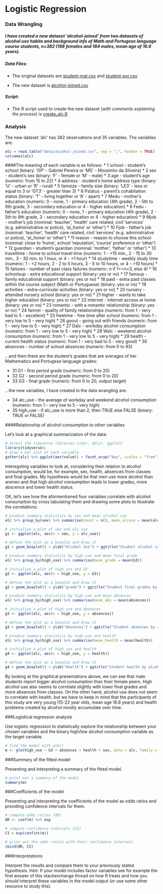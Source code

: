 # Logistic Regression

### Data Wrangling

##### I have created a new dataset 'alcohol-joined' from two datasets of alcohol use habits and background info of Math and Portugese language course students, n=382 (198 females and 184 males, mean age of 16.6 years).  

##### Data Files:  
* The original datasets are [student-mat.csv](https://github.com/huttusam/IODS-project/blob/master/data/student-mat.csv) and [student-por.csv](https://github.com/huttusam/IODS-project/blob/master/data/student-por.csv)

* The new dataset is [alcohol-joined.csv](https://github.com/huttusam/IODS-project/blob/master/data/alcohol-joined.csv)  

##### Script:  
* The R script used to create the new dataset (*with comments explaining the process*) is [create_alc.R](https://github.com/huttusam/IODS-project/blob/master/data/create_alc.R)  
  
### Analysis

The new dataset 'alc' has 382 observations and 35 variables. The variables are:

```r
alc = read.table("data/alcohol-joined.csv", sep = ";", header = TRUE)
colnames(alc)
```

####The meaning of each variable is as follows:
* 1 school - student's school (binary: 'GP' - Gabriel Pereira or 'MS' - Mousinho da Silveira) 
* 2 sex - student's sex (binary: 'F' - female or 'M' - male) 
* 3 age - student's age (numeric: from 15 to 22) 
* 4 address - student's home address type (binary: 'U' - urban or 'R' - rural) 
* 5 famsize - family size (binary: 'LE3' - less or equal to 3 or 'GT3' - greater than 3) 
* 6 Pstatus - parent's cohabitation status (binary: 'T' - living together or 'A' - apart) 
* 7 Medu - mother's education (numeric: 0 - none, 1 - primary education (4th grade), 2 -  5th to 9th grade, 3 -  secondary education or 4 -  higher education) 
* 8 Fedu - father's education (numeric: 0 - none, 1 - primary education (4th grade), 2 -  5th to 9th grade, 3 -  secondary education or 4 -  higher education) 
* 9 Mjob - mother's job (nominal: 'teacher', 'health' care related, civil 'services' (e.g. administrative or police), 'at_home' or 'other') 
* 10 Fjob - father's job (nominal: 'teacher', 'health' care related, civil 'services' (e.g. administrative or police), 'at_home' or 'other') 
* 11 reason - reason to choose this school (nominal: close to 'home', school 'reputation', 'course' preference or 'other') 
* 12 guardian - student's guardian (nominal: 'mother', 'father' or 'other') 
* 13 traveltime - home to school travel time (numeric: 1 - <15 min., 2 - 15 to 30 min., 3 - 30 min. to 1 hour, or 4 - >1 hour) 
* 14 studytime - weekly study time (numeric: 1 - <2 hours, 2 - 2 to 5 hours, 3 - 5 to 10 hours, or 4 - >10 hours) 
* 15 failures - number of past class failures (numeric: n if 1<=n<3, else 4) 
* 16 schoolsup - extra educational support (binary: yes or no) 
* 17 famsup - family educational support (binary: yes or no) 
* 18 paid - extra paid classes within the course subject (Math or Portuguese) (binary: yes or no) 
* 19 activities - extra-curricular activities (binary: yes or no) 
* 20 nursery - attended nursery school (binary: yes or no) 
* 21 higher - wants to take higher education (binary: yes or no) 
* 22 internet - Internet access at home (binary: yes or no) 
* 23 romantic - with a romantic relationship (binary: yes or no) 
* 24 famrel - quality of family relationships (numeric: from 1 - very bad to 5 - excellent) 
* 25 freetime - free time after school (numeric: from 1 - very low to 5 - very high) 
* 26 goout - going out with friends (numeric: from 1 - very low to 5 - very high) 
* 27 Dalc - workday alcohol consumption (numeric: from 1 - very low to 5 - very high) 
* 28 Walc - weekend alcohol consumption (numeric: from 1 - very low to 5 - very high) 
* 29 health - current health status (numeric: from 1 - very bad to 5 - very good) 
* 30 absences - number of school absences (numeric: from 0 to 93)  
  
...and then there are the student's grades that are averages of her Mathematics and Portugese language grades:  
  
* 31 G1 - first period grade (numeric: from 0 to 20) 
* 32 G2 - second period grade (numeric: from 0 to 20) 
* 33 G3 - final grade (numeric: from 0 to 20, output target)  

...the new variables, I have created in the data wrangling are:  
  
* 34 alc_use - the average of workday and weekend alcohol consumption (numeric: from 1 - very low to 5 - very high)
* 35 high_use - if alc_use is more than 2, then TRUE else FALSE (binary: TRUE or FALSE)  

####Relationship of alcohol consumption to other variables

Let's look at a graphical summarization of the data:

```r
# access the tidyverse libraries tidyr, dplyr, ggplot2
library(tidyverse);
# draw a bar plot of each variable
gather(alc) %>% ggplot(aes(value)) + facet_wrap("key", scales = "free") + geom_bar()

```

Interegsting variables to look at, considering their relation to alcohol consumption, would be, for example, sex, health, absences from classes and final grades. My hypothesis would be that men use more alcohol than women and that high alcohol consumption leads to lower grades, more abscence and lower health status.  

OK, let's see how the aformentioned four variables correlate with alcohol consumption by cross tabulating them and drawing some plots to illustrate the correlations:

```r

# produce summary statistics by sex and mean alcohol use
alc %>% group_by(sex) %>% summarise(count = n(), mean_alcuse = mean(alc_use)) 

# initialise a plot of sex and alc_use
g1 <- ggplot(alc, aes(x = sex, y = alc_use))

# define the plot as a boxplot and draw it
g1 + geom_boxplot() + ylab("Alcohol Use") + ggtitle("Student alcohol consumption by sex")

# produce summary statistics by high_use and mean final grade
alc %>% group_by(high_use) %>% summarise(mean_grade = mean(G3)) 

# initialize a plot of high_use and G3
g2 <- ggplot(alc, aes(x = high_use, y = G3))

# define the plot as a boxplot and draw it
g2 + geom_boxplot() + ylab("grade") + ggtitle("Student final grades by alcohol consumption")

# produce summary statistics by high_use and mean absences
alc %>% group_by(high_use) %>% summarise(mean_abs = mean(absences)) 

# initialise a plot of high_use and absences
g3 <- ggplot(alc, aes(x = high_use, y = absences))

# define the plot as a boxplot and draw it
g3 + geom_boxplot() + ylab("Absences") + ggtitle("Student absences by alcohol consumption")

# produce summary statistics by high_use and health
alc %>% group_by(high_use) %>% summarise(mean_health = mean(health)) 

# initialise a plot of high_use and health
g4 <- ggplot(alc, aes(x = high_use, y = health))

# define the plot as a boxplot and draw it
g4 + geom_boxplot() + ylab("Health") + ggtitle("Student health by alcohol consumption")

```  

By looking at the graphical presentations above, we can see that male students report bigger alcohol consumption than their female peers. High alcohol use also seems to correlate slightly with lower final grades and more absences from classes. On the other hand, alcohol use does not seem to correlate with health, but we have to keep in mind that the participants of this study are very young (15-22 year olds, mean age 16.6 years) and health problems created by alcohol mostly accumulate over time.


###Logistical regression analysis

Use logistic regression to statistically explore the relationship between your chosen variables and the binary high/low alcohol consumption variable as the target variable.

```r
# find the model with glm()
m <- glm(high_use ~ G3 + absences + health + sex, data = alc, family = "binomial")
```


###Summary of the fitted model

Presenting and interpreting a summary of the fitted model.

```r
# print out a summary of the model
summary(m)
```

###Coefficients of the model

Presenting and interpreting the coefficients of the model as odds ratios and providing confidence intervals for them.
```r

# compute odds ratios (OR)
OR <- coef(m) %>% exp

# compute confidence intervals (CI)
CI = exp(confint(m))

# print out the odds ratios with their confidence intervals
cbind(OR, CI)

```

###Interpretations

Interpret the results and compare them to your previously stated hypothesis. Hint: If your model includes factor variables see for example the first answer of this stackexchange thread on how R treats and how you should interpret these variables in the model output (or use some other resource to study this).



